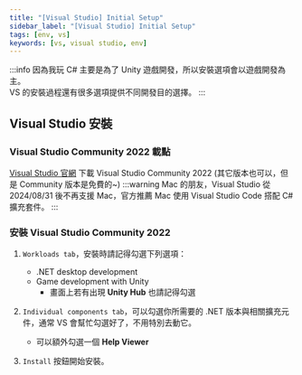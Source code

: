 ```yaml
---
title: "[Visual Studio] Initial Setup"
sidebar_label: "[Visual Studio] Initial Setup"
tags: [env, vs]
keywords: [vs, visual studio, env]
---
```

:::info
因為我玩 C# 主要是為了 Unity 遊戲開發，所以安裝選項會以遊戲開發為主。  
VS 的安裝過程還有很多選項提供不同開發目的選擇。
:::

## Visual Studio 安裝
### Visual Studio Community 2022 載點
[Visual Studio 官網](https://visualstudio.microsoft.com/zh-hant/downloads/) 下載 Visual Studio Community 2022 (其它版本也可以，但是 Community 版本是免費的~)
:::warning
Mac 的朋友，Visual Studio 從 2024/08/31 後不再支援 Mac，官方推薦 Mac 使用 Visual Studio Code 搭配 C# 擴充套件。
:::

### 安裝 Visual Studio Community 2022
1. `Workloads tab`，安裝時請記得勾選下列選項：
    - .NET desktop development
    - Game development with Unity
        - 畫面上若有出現 **Unity Hub** 也請記得勾選

2. `Individual components tab`，可以勾選你所需要的 .NET 版本與相關擴充元件，通常 VS 會幫忙勾選好了，不用特別去動它。
    - 可以額外勾選一個 **Help Viewer**

3. `Install` 按鈕開始安裝。